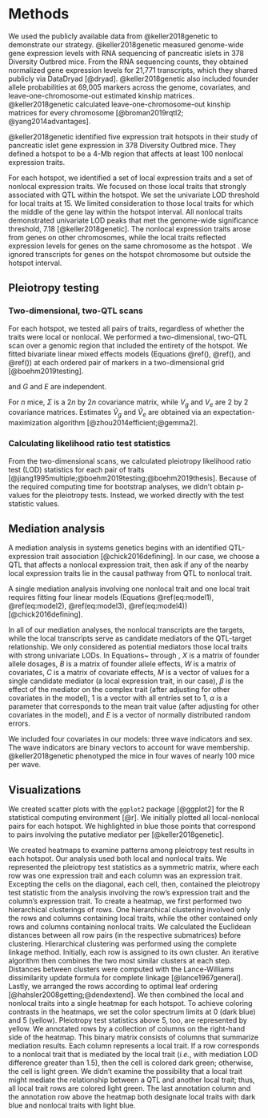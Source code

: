 # Methods

We used the publicly available data from @keller2018genetic to demonstrate our strategy. @keller2018genetic
measured genome-wide gene expression levels with RNA sequencing of pancreatic islets in 378 Diversity Outbred mice. From the RNA sequencing counts, they obtained normalized gene expression levels for 21,771 transcripts, which they shared publicly via DataDryad [@dryad]. @keller2018genetic also included founder allele probabilities at 69,005 markers across the genome, covariates, and leave-one-chromosome-out estimated kinship matrices. @keller2018genetic calculated leave-one-chromosome-out kinship matrices for every chromosome [@broman2019rqtl2; @yang2014advantages].

@keller2018genetic identified five expression trait hotspots in their
study of pancreatic islet gene expression in 378 Diversity Outbred mice. They
defined a hotspot to be a 4-Mb region that affects at least 100 nonlocal expression
traits.

For each hotspot, we identified a set of local expression traits and a
set of nonlocal expression traits. We focused on those local 
traits that strongly associated with QTL within the hotspot. We set the univariate LOD threshold for local traits at 15. We limited consideration to those local traits for which the middle of the gene lay within the hotspot interval. 
All nonlocal traits demonstrated univariate LOD peaks that met
the genome-wide significance threshold, 7.18 [@keller2018genetic]. The nonlocal expression traits arose from genes
on other chromosomes, while the local traits reflected expression levels for
genes on the same chromosome as the hotspot . We ignored transcripts for genes on the hotspot chromosome but outside the hotspot interval. 



## Pleiotropy testing

### Two-dimensional, two-QTL scans


\begin{equation}
vec(Y) = X vec(B) + vec(G) + vec(E)
(\#eq:mvlmm)
\end{equation}

For each hotspot, we tested all pairs of traits, regardless of whether the traits were local or nonlocal. We performed a
two-dimensional, two-QTL scan over a genomic region that included the entirety of the
hotspot. We fitted bivariate linear mixed effects models (Equations \@ref(), \@ref(), and \@ref()) at each ordered pair of markers in a two-dimensional grid [@boehm2019testing].




\begin{equation}
G \sim MN_{n x 2}(0, K, V_g)
(\#eq:g)
\end{equation}

\begin{equation}
E \sim MN_{n x 2}(0, I_n, V_e)
(\#eq:e)
\end{equation}

and $G$ and $E$ are independent.

\begin{equation}
\hat B = (X^T\hat \Sigma^{-1}X)^{-1}X^T\hat\Sigma^{-1}Y
(\#eq:Bhat)
\end{equation}

\begin{equation}
\hat \Sigma = \hat V_g \otimes \hat K + \hat V_e \otimes I_n
(\#eq:Sigmahat)
\end{equation}

\begin{equation}
l_{10}(\hat B, \hat \Sigma) = - \frac{1}{2}\log_{10}\left((Y - X\hat B)^T\hat \Sigma^{-1}(Y - X\hat B)\right) - n\log_{10}(2\pi) - \log_{10}|\hat \Sigma|
(\#eq:loglik)
\end{equation}


For $n$ mice, $\Sigma$ is a $2n$ by $2n$ covariance matrix, while $V_g$ and $V_e$ are $2$ by $2$ covariance matrices. Estimates $\hat V_g$ and $\hat V_e$ are obtained via an expectation-maximization algorithm [@zhou2014efficient;@gemma2].


### Calculating likelihood ratio test statistics

From the two-dimensional scans, we calculated pleiotropy likelihood ratio test (LOD) statistics for each
pair of traits [@jiang1995multiple;@boehm2019testing;@boehm2019thesis]. Because of the required
computing time for bootstrap analyses, we didn't obtain p-values for the pleiotropy tests. Instead,
we worked directly with the test statistic values.



\begin{equation}
LOD = \log_{10} \left(\frac{\max_{\lambda_1, \lambda_2}L(B, \Sigma, \lambda_1, \lambda_2)}{\max_{\lambda}L(B, \Sigma, \lambda, \lambda)} \right)
(\#eq:lod)
\end{equation}




## Mediation analysis

A mediation analysis in systems genetics begins with an identified QTL-expression trait 
association [@chick2016defining]. In our case, we choose a QTL that affects a nonlocal expression trait, then ask if any of 
the nearby local expression traits lie in the causal pathway from QTL to nonlocal trait. 

A single mediation analysis involving one nonlocal trait and one local trait requires fitting four linear models (Equations \@ref(eq:model1), \@ref(eq:model2), \@ref(eq:model3), \@ref(eq:model4)) [@chick2016defining].

\begin{equation}
Y = \alpha 1 + WC + E
(\#eq:model1)
\end{equation}

\begin{equation}
Y = XB + WC + E
(\#eq:model2)
\end{equation}

\begin{equation}
Y = \alpha 1 + WC + M\beta + E
(\#eq:model3)
\end{equation}

\begin{equation}
Y = XB + WC + M\beta + E
(\#eq:model4)
\end{equation}

In all of our mediation analyses, the nonlocal transcripts are the targets, while the local
transcripts serve as candidate mediators of the QTL-target relationship. 
We only considered as potential mediators those local traits with strong univariate LODs.
In Equations~\ref{model1} through \ref{model4}, $X$ is a matrix of founder allele dosages,
$B$ is a matrix
of founder allele effects, $W$ is a matrix of covariates, $C$ is a matrix of covariate
effects, $M$ is a vector of values for a single candidate mediator (a local expression trait, in our case), $\beta$ is the effect
of the mediator on the complex trait (after adjusting for other covariates in the model), 1 is a vector with all entries set to 1, $\alpha$
is a parameter that corresponds to the mean trait value (after adjusting for other covariates in the model), and $E$ is a vector of normally distributed random errors. 

We included four covariates in our models: three wave indicators and sex. The wave indicators are binary vectors to account for wave membership. @keller2018genetic phenotyped the mice in four waves of nearly 100 mice per wave. 


## Visualizations

We created scatter plots with the `ggplot2` package [@ggplot2] for the R
statistical computing environment [@r]. We initially plotted all local-nonlocal pairs for each hotspot. We highlighted in blue those points that correspond to pairs involving the putative mediator per [@keller2018genetic].



We created heatmaps to examine patterns among pleiotropy test results in each hotspot. Our analysis used both 
local and nonlocal traits.
We represented the pleiotropy test statistics as a symmetric matrix, where each row was one expression
trait and each column was an expression trait. 
Excepting the cells on the diagonal, each cell, then, contained the pleiotropy test statistic
from the analysis involving the row's expression trait and the column's expression trait.
To create a heatmap, we first performed two hierarchical clusterings of rows. 
One hierarchical clustering involved only the rows and columns containing local traits, while the other contained only 
rows and columns containing nonlocal traits.
We calculated the Euclidean distances between all row pairs (in the respective 
submatrices) before clustering. Hierarchical clustering was performed using the complete 
linkage method. Initially, each row is assigned to its own cluster. An iterative 
algorithm then combines the two most similar clusters at each step. Distances between 
clusters were computed with the Lance-Williams dissimilarity update formula for complete 
linkage [@lance1967general]. Lastly, we arranged the rows according to optimal leaf ordering [@hahsler2008getting;@dendextend]. 
We then combined the
local and nonlocal traits into a single heatmap for each hotspot. 
To achieve coloring contrasts in the heatmaps, we
set the color spectrum limits at 0 (dark blue) and 5 (yellow). Pleiotropy test statistics above 5, too, are 
represented by
yellow. We annotated rows by a collection of columns on the right-hand side of the heatmap. This binary matrix 
consists of columns that summarize mediation results. Each column represents a local trait. If a row 
corresponds to a nonlocal trait that is mediated by the local trait (*i.e.*, with mediation LOD 
difference greater than 1.5), then the cell is colored dark green; 
otherwise, the cell is light green. We didn't examine the possibility that a local trait might 
mediate the relationship between a QTL and another local trait; thus, all local trait rows are 
colored light green. The last annotation column and the annotation row above the heatmap both 
designate local traits with dark blue and nonlocal traits with light blue.









